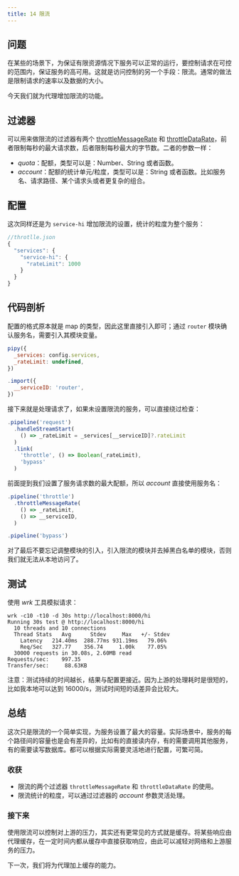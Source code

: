 ```yaml
---
title: 14 限流
---
```


## 问题

在某些的场景下，为保证有限资源情况下服务可以正常的运行，要控制请求在可控的范围内，保证服务的高可用。这就是访问控制的另一个手段：限流。通常的做法是限制请求的速率以及数据的大小。

今天我们就为代理增加限流的功能。

## 过滤器

可以用来做限流的过滤器有两个 [throttleMessageRate](/reference/api/Configuration/throttleMessageRate) 和 [throttleDataRate](/reference/api/Configuration/throttleDataRate)，前者限制每秒的最大请求数，后者限制每秒最大的字节数。二者的参数一样：
* *quota*：配额，类型可以是：Number、String 或者函数。
* *account*：配额的统计单元/粒度，类型可以是：String 或者函数。比如服务名、请求路径、某个请求头或者更复杂的组合。

## 配置

这次同样还是为 `service-hi` 增加限流的设置，统计的粒度为整个服务：

```js
//throtlle.json
{
  "services": {
    "service-hi": {
      "rateLimit": 1000
    }
  }
}
```

## 代码剖析

配置的格式原本就是 map 的类型，因此这里直接引入即可；通过 `router` 模块确认服务名，需要引入其模块变量。

```js
pipy({
  _services: config.services,
  _rateLimit: undefined,
})

.import({
  __serviceID: 'router',
})
```

接下来就是处理请求了，如果未设置限流的服务，可以直接绕过检查：

```js
.pipeline('request')
  .handleStreamStart(
    () => _rateLimit = _services[__serviceID]?.rateLimit
  )
  .link(
    'throttle', () => Boolean(_rateLimit),
    'bypass'
  )
```

前面提到我们设置了服务请求数的最大配额，所以 *account* 直接使用服务名：

```js
.pipeline('throttle')
  .throttleMessageRate(
    () => _rateLimit,
    () => __serviceID,
  )

.pipeline('bypass')
```

对了最后不要忘记调整模块的引入，引入限流的模块并去掉黑白名单的模块，否则我们就无法从本地访问了。

## 测试

使用 *wrk* 工具模拟请求：

```shell
wrk -c10 -t10 -d 30s http://localhost:8000/hi
Running 30s test @ http://localhost:8000/hi
  10 threads and 10 connections
  Thread Stats   Avg      Stdev     Max   +/- Stdev
    Latency   214.40ms  288.77ms 931.19ms   79.06%
    Req/Sec   327.77    356.74     1.00k    77.05%
  30000 requests in 30.08s, 2.60MB read
Requests/sec:    997.35
Transfer/sec:     88.63KB
```

注意：测试持续的时间越长，结果与配置更接近。因为上游的处理耗时是很短的，比如我本地可以达到 16000/s，测试时间短的话差异会比较大。

## 总结

这次只是限流的一个简单实现，为服务设置了最大的容量。实际场景中，服务的每个路径间的容量也是会有差异的，比如有的直接读内存，有的需要调用其他服务，有的需要读写数据库。都可以根据实际需要灵活地进行配置，可繁可简。

### 收获

* 限流的两个过滤器 `throttleMessageRate` 和 `throttleDataRate` 的使用。
* 限流统计的粒度，可以通过过滤器的 *account* 参数灵活处理。

### 接下来

使用限流可以控制对上游的压力，其实还有更常见的方式就是缓存。将某些响应由代理缓存，在一定时间内都从缓存中直接获取响应，由此可以减轻对网络和上游服务的压力。

下一次，我们将为代理加上缓存的能力。